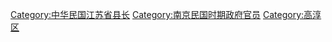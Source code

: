 [[Category:中华民国江苏省县长|Category:中华民国江苏省县长]]
[[Category:南京民国时期政府官员|Category:南京民国时期政府官员]]
[[Category:高淳区|Category:高淳区]]